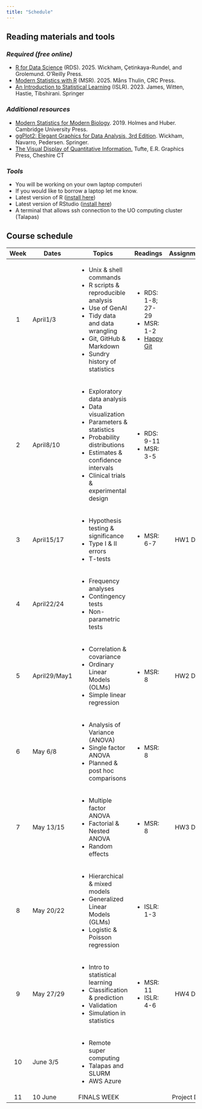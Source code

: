 ```yaml
---
title: "Schedule"
---
```


## Reading materials and tools

### *Required (free online)*

-   [R for Data Science](https://r4ds.hadley.nz) (RDS). 2025. Wickham, Çetinkaya-Rundel, and Grolemund. O'Reilly Press.
-   [Modern Statistics with R](https://www.modernstatisticswithr.com) (MSR). 2025. Måns Thulin, CRC Press.
-   [An Introduction to Statistical Learning](https://www.statlearning.com) (ISLR). 2023. James, Witten, Hastie, Tibshirani. Springer

### *Additional resources*

-   [Modern Statistics for Modern Biology](https://web.stanford.edu/class/bios221/book/). 2019. Holmes and Huber. Cambridge University Press.
-   [ggPlot2: Elegant Graphics for Data Analysis, 3rd Edition](https://ggplot2-book.org). Wickham, Navarro, Pedersen. Springer.
-   [The Visual Display of Quantitative Information.](https://www.amazon.com/Visual-Display-Quantitative-Information/dp/1930824130) Tufte, E.R. Graphics Press, Cheshire CT

### *Tools*

-   You will be working on your own laptop computeri
-   If you would like to borrow a laptop let me know.
-   Latest version of R ([install here](https://www.r-project.org))
-   Latest version of RStudio ([install here](https://www.rstudio.org))
-   A terminal that allows ssh connection to the UO computing cluster (Talapas)

## Course schedule

+----------+--------------+-------------------------------------------+--------------------------------------------+-------------+
| Week     | Dates        | Topics                                    | Readings                                   | Assignments |
+:========:+==============+===========================================+============================================+:===========:+
| 1        | April1/3     | -   Unix & shell commands                 | -   RDS: 1-8; 27-29                        |             |
|          |              | -   R scripts & reproducible analysis     | -   MSR: 1-2                               |             |
|          |              | -   Use of GenAI                          | -   [Happy Git](https://happygitwithr.com) |             |
|          |              | -   Tidy data and data wrangling          |                                            |             |
|          |              | -   Git, GitHub & Markdown                |                                            |             |
|          |              | -   Sundry history of statistics          |                                            |             |
+----------+--------------+-------------------------------------------+--------------------------------------------+-------------+
| 2        | April8/10    | -   Exploratory data analysis             | -   RDS: 9-11                              |             |
|          |              | -   Data visualization                    | -   MSR: 3-5                               |             |
|          |              | -   Parameters & statistics               |                                            |             |
|          |              | -   Probability distributions             |                                            |             |
|          |              | -   Estimates & confidence intervals      |                                            |             |
|          |              | -   Clinical trials & experimental design |                                            |             |
+----------+--------------+-------------------------------------------+--------------------------------------------+-------------+
| 3        | April15/17   | -   Hypothesis testing & significance     | -   MSR: 6-7                               | HW1 Due     |
|          |              | -   Type I & II errors                    |                                            |             |
|          |              | -   T-tests                               |                                            |             |
+----------+--------------+-------------------------------------------+--------------------------------------------+-------------+
| 4        | April22/24   | -   Frequency analyses                    |                                            |             |
|          |              | -   Contingency tests                     |                                            |             |
|          |              | -   Non-parametric tests                  |                                            |             |
+----------+--------------+-------------------------------------------+--------------------------------------------+-------------+
| 5        | April29/May1 | -   Correlation & covariance              | -   MSR: 8                                 | HW2 Due     |
|          |              | -   Ordinary Linear Models (OLMs)         |                                            |             |
|          |              | -   Simple linear regression              |                                            |             |
+----------+--------------+-------------------------------------------+--------------------------------------------+-------------+
| 6        | May 6/8      | -   Analysis of Variance (ANOVA)          | -   MSR: 8                                 |             |
|          |              | -   Single factor ANOVA                   |                                            |             |
|          |              | -   Planned & post hoc comparisons        |                                            |             |
+----------+--------------+-------------------------------------------+--------------------------------------------+-------------+
| 7        | May 13/15    | -   Multiple factor ANOVA                 | -   MSR: 8                                 | HW3 Due     |
|          |              | -   Factorial & Nested ANOVA              |                                            |             |
|          |              | -   Random effects                        |                                            |             |
+----------+--------------+-------------------------------------------+--------------------------------------------+-------------+
| 8        | May 20/22    | -   Hierarchical & mixed models           | -   ISLR: 1-3                              |             |
|          |              | -   Generalized Linear Models (GLMs)      |                                            |             |
|          |              | -   Logistic & Poisson regression         |                                            |             |
+----------+--------------+-------------------------------------------+--------------------------------------------+-------------+
| 9        | May 27/29    | -   Intro to statistical learning         | -   MSR: 11                                | HW4 Due     |
|          |              | -   Classification & prediction           | -   ISLR: 4-6                              |             |
|          |              | -   Validation                            |                                            |             |
|          |              | -   Simulation in statistics              |                                            |             |
+----------+--------------+-------------------------------------------+--------------------------------------------+-------------+
| 10       | June 3/5     | -   Remote super computing                |                                            |             |
|          |              | -   Talapas and SLURM                     |                                            |             |
|          |              | -   AWS Azure                             |                                            |             |
+----------+--------------+-------------------------------------------+--------------------------------------------+-------------+
| 11       | 10 June      | FINALS WEEK                               |                                            | Project Due |
+----------+--------------+-------------------------------------------+--------------------------------------------+-------------+
